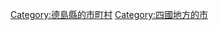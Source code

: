 {{Commonscat|Miyoshi, Tokushima}}
{{Catmore}}

{{DEFAULTSORT:Miyoshi-shi}}
[[Category:德島縣的市町村|Category:德島縣的市町村]]
[[Category:四國地方的市|Category:四國地方的市]]